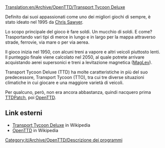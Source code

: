 [[Translation:en/Archive/OpenTTD/Transport Tycoon Deluxe]]

Definito dai suoi appassionati come uno dei migliori giochi di sempre, è stato ideato nel 1995 da [http://www.chrissawyer.com Chris Sawyer].

Lo scopo principale del gioco è fare soldi. Un mucchio di soldi. E come? Trasportando vari tipi di merce in lungo e in largo per la mappa attraverso strade, ferrovie, via mare o per via aerea.

Il gioco inizia nel 1950, con alcuni treni a vapore e altri veicoli piuttosto lenti. Il punteggio finale viene calcolato nel 2050, al quale potrete arrivare acquistando aerei supersonici e treni a levitazione magnetica ([[it/Manual/Base Set/MagLev|MagLev]]).

Transport Tycoon Deluxe (TTD) ha molte caratteristiche in più del suo predecessore, Transport Tycoon (TTO), tra cui tre diverse situazioni climatiche in cui giocare e una maggiore varietà di veicoli.

Per qualcuno, però, non era ancora abbastanza, quindi nacquero prima  [[it/Archive/OpenTTD/TTDPatch|TTDPatch]], poi [[it/Manual/Main Page|OpenTTD]].

==Link esterni==
* [http://en.wikipedia.org/wiki/Transport_Tycoon Transport Tycoon Deluxe] in Wikipedia
* [http://en.wikipedia.org/wiki/OpenTTD OpenTTD] in Wikipedia
[[Category:it/Archive/OpenTTD/Descrizione dei programmi]]